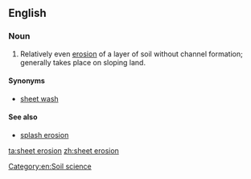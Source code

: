 ==English==

===Noun===
{{en-noun|-|head=[[sheet]] [[erosion]]}}

# Relatively even [[erosion]] of a layer of soil without channel formation; generally takes place on sloping land.

====Synonyms====
* [[sheet wash]]

====See also====
* [[splash erosion]]

[[Category:en:Soil science]]

[[ta:sheet erosion]]
[[zh:sheet erosion]]